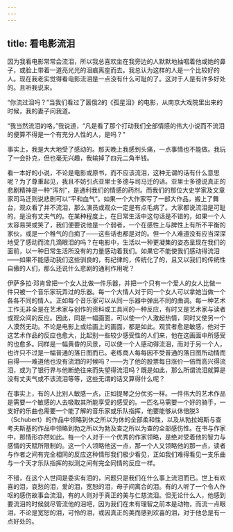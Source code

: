 ```yaml
---
---
---
```

title: 看电影流泪
---




因为我看电影常常会流泪，所以我总喜欢坐在我旁边的人默默地抽咽着他或她的鼻子，或脸上带着一道亮光光的泪痕离座而去。我总认为这样的人是一个比较好的人。现在我老实觉得看电影流泪是一点没有什么可耻的了。这对于人是有许多好处的。且听我说来。

“你流过泪吗？”当我们看过了嚣俄2的《孤星泪》的电影，从南京大戏院里出来的时候，我的妻子问我道。

“我当然流泪的咯。”我说道，“凡是看了那个打动我们全部情感的伟大小说而不流泪的便算不得是一个有充分人性的人，是吗？”

事实上，我是大大地受了感动的。那天晚上我感到头痛，一点事情也不能做。我玩了一会扑克，但也毫无兴趣，我输掉了四元二角半钱。

看一本好的小说，不论是电影或原书，而不应该流泪，这种无谓的话有什么意思呢？为了尊重起见，我且不妨引点亚里士多德与司马迁的话。亚里士多德说真正的悲剧精神是一种“泻剂”，是通利我们的情感的药剂。而我们的那位大史学家及文章家司马迁则说悲剧可以“平和血气”。如果一个大作家写了一部大作品，搬上了舞台，观众看了并不流泪，那么演员或观众一定是有点毛病了。大家都说流泪是可耻的，是没有丈夫气的。在某种程度上，在日常生活中这句话是不错的，如果一个人太容易哭或笑了，我们便要说他是一个弱者，一个在感性上与脾性上有所不平衡的家伙，或是一个稚气的白痴了——这些话也都是对的。但一个人难道没有应当深深地受了感动而流几滴眼泪的吗？在电影中，生活以一种更凝集的姿态呈现在我们的面前，以一种日常生活所没有的力量感动着我们。如果它不能使我们感动得流泪——如果不能感动我们这些驯良的，有纪律的，传统化了的，且又以我们的传统性自傲的人们，那么还说什么悲剧的通利作用呢？

伊萨多拉·邓肯曾把一个女人比做一件乐器，并把一个只有一个爱人的女人比做一件只被一个音乐家玩弄过的乐器。每一个大情人对于同一个女人可以拿她当做一个各各不同的情人。正如每个音乐家可以从同一乐器中弹出不同的曲调。每一种艺术工作无非全是在艺术家与创作的资料或工具间的一种反应，有时又是艺术家与读者或观众间的反应。因此，同是一幅画面，可以使一个人激起热情，同时又使另一个人漠然无动。不论是电影上或绘画上的画面，都是如此。观赏者愈是敏感，他对于这艺术作品的反应也愈大，比起别一些较少感受性的人们来，他在这画面中所感受的也愈多。同样是一幅黄昏的风景，可以使一个人感动得流泪，而对于另一个人，也许只不过是一幅普通的落日图而已。老练商人每每因不受普通的落日图所动情而自得——难道他也没有流泪的时候吗？——为了他的股票每日涨价一倍而高兴得流泪，或为了银行界与他断绝往来而失望得流泪吗？既是如此，那么所谓流泪就算是没有丈夫气或不该流泪等等，这些无谓的话又算得什么呢？

在事实上，有的人比别人敏感一点，正如提琴之分优劣一样。一件伟大的艺术作品是需要一个敏感的人去吸取其所能享受的感受的。一匹名马需要一个好的骑手，一支好的乐曲也需要一个能了解的音乐家或乐队指挥，他要能够从休倍脱3（Schubert）的作品中领略到休之所以为休的全部柔和性，以及从勃拉姆斯与查考夫斯基的作品中领略到勃之所以为勃及查之所以为查的全部感伤性。在书与作家中，那情形亦然如此。每一个人对于一个优秀的作家领略，是绝对受着他的智力与感情的天赋所限制的。这一个人领略他这一点，那一个人又领略他的那一点，读者与作者之间有完全相同的反应这种情形我们极少看见，正如我们难得看见一支乐曲与一个天才乐队指挥的拟测之间有完全同情的反应一样。

不错，在这个人世间是委实有泪的，问题只是我们在什么事上流泪而已。世上有欢喜的泪，哀愁的泪，爱的泪，宽恕的泪，母子间离合的泪。有的人听了一个令人作呕的感伤故事会流泪，有的人则对于真正的美与仁慈流泪。但无论什么人，他感到要流泪的时候就尽管流他的泪吧，因为我们在未有理智之前本是动物，而流一点眼泪，不论是宽恕的泪，可怜的泪，或因真正的美而感到欢喜的泪，对于他总是有一点好处的。